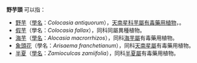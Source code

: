 '''野芋頭''' 可以指：
* [[野芋|野芋]]（[[學名|學名]]：''Colocasia antiquorum''），[[天南星科|天南星科]][[芋屬|芋屬]][[有毒|有毒]][[藥用植物|藥用植物]]，。
* [[假芋|假芋]]（學名：''Colocasia fallax''），同科同屬異種植物。
* [[海芋|海芋]]（[[學名|學名]]：''Alocasia macrorrhizos''），同科[[海芋屬|海芋屬]]有毒藥用植物。
* [[象頭花|象頭花]]（學名：''Arisaema franchetianum''），同科[[天南星屬|天南星屬]]有毒藥用植物。
* [[半夏|半夏]]（[[學名|學名]]：''Zamioculcas zamiifolia''），同科[[半夏屬|半夏屬]]有毒藥用植物。

{{disambig|cat=三字消歧义}}